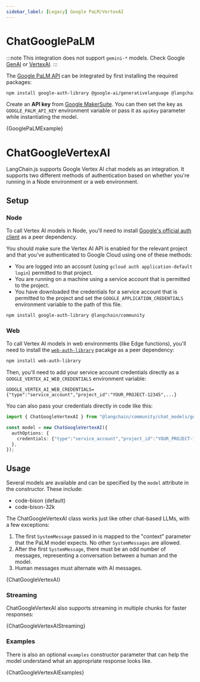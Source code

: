 ```yaml
---
sidebar_label: [Legacy] Google PaLM/VertexAI
---
```



# ChatGooglePaLM

:::note
This integration does not support `gemini-*` models. Check Google [GenAI](/docs/integrations/chat/google_generativeai) or [VertexAI](/docs/integrations/chat/google_vertexai).
:::

The [Google PaLM API](https://developers.generativeai.google/products/palm) can be integrated by first
installing the required packages:


<IntegrationInstallTooltip></IntegrationInstallTooltip>

```bash npm2yarn
npm install google-auth-library @google-ai/generativelanguage @langchain/community
```

Create an **API key** from [Google MakerSuite](https://makersuite.google.com/app/apikey). You can then set
the key as `GOOGLE_PALM_API_KEY` environment variable or pass it as `apiKey` parameter while instantiating
the model.


<CodeBlock language="typescript">{GooglePaLMExample}</CodeBlock>

# ChatGoogleVertexAI

LangChain.js supports Google Vertex AI chat models as an integration.
It supports two different methods of authentication based on whether you're running
in a Node environment or a web environment.

## Setup

### Node

To call Vertex AI models in Node, you'll need to install [Google's official auth client](https://www.npmjs.com/package/google-auth-library) as a peer dependency.

You should make sure the Vertex AI API is
enabled for the relevant project and that you've authenticated to
Google Cloud using one of these methods:

- You are logged into an account (using `gcloud auth application-default login`)
  permitted to that project.
- You are running on a machine using a service account that is permitted
  to the project.
- You have downloaded the credentials for a service account that is permitted
  to the project and set the `GOOGLE_APPLICATION_CREDENTIALS` environment
  variable to the path of this file.


<IntegrationInstallTooltip></IntegrationInstallTooltip>

```bash npm2yarn
npm install google-auth-library @langchain/community
```

### Web

To call Vertex AI models in web environments (like Edge functions), you'll need to install
the [`web-auth-library`](https://github.com/kriasoft/web-auth-library) pacakge as a peer dependency:

```bash npm2yarn
npm install web-auth-library
```

Then, you'll need to add your service account credentials directly as a `GOOGLE_VERTEX_AI_WEB_CREDENTIALS` environment variable:

```
GOOGLE_VERTEX_AI_WEB_CREDENTIALS={"type":"service_account","project_id":"YOUR_PROJECT-12345",...}
```

You can also pass your credentials directly in code like this:

```typescript
import { ChatGoogleVertexAI } from "@langchain/community/chat_models/googlevertexai";

const model = new ChatGoogleVertexAI({
  authOptions: {
    credentials: {"type":"service_account","project_id":"YOUR_PROJECT-12345",...},
  },
});
```

## Usage

Several models are available and can be specified by the `model` attribute
in the constructor. These include:

- code-bison (default)
- code-bison-32k

The ChatGoogleVertexAI class works just like other chat-based LLMs,
with a few exceptions:

1. The first `SystemMessage` passed in is mapped to the "context" parameter that the PaLM model expects.
   No other `SystemMessages` are allowed.
2. After the first `SystemMessage`, there must be an odd number of messages, representing a conversation between a human and the model.
3. Human messages must alternate with AI messages.


<CodeBlock language="typescript">{ChatGoogleVertexAI}</CodeBlock>

### Streaming

ChatGoogleVertexAI also supports streaming in multiple chunks for faster responses:


<CodeBlock language="typescript">{ChatGoogleVertexAIStreaming}</CodeBlock>

### Examples

There is also an optional `examples` constructor parameter that can help the model understand what an appropriate response
looks like.


<CodeBlock language="typescript">{ChatGoogleVertexAIExamples}</CodeBlock>
